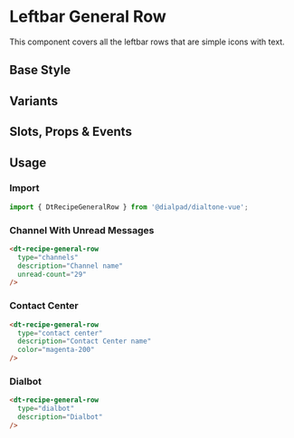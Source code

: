 
# Leftbar General Row

<Subtitle>
  This component covers all the leftbar rows that are simple icons with text.
</Subtitle>

## Base Style

<Canvas>
  <Story id="recipes-leftbar-general-row--default" />
</Canvas>

## Variants

<Canvas>
  <Story id="recipes-leftbar-general-row--variants" />
</Canvas>

## Slots, Props & Events

<ArgsTable story={PRIMARY_STORY} />

## Usage

### Import

```jsx
import { DtRecipeGeneralRow } from '@dialpad/dialtone-vue';
```

### Channel With Unread Messages

```html
<dt-recipe-general-row
  type="channels"
  description="Channel name"
  unread-count="29"
/>
```

### Contact Center

```html
<dt-recipe-general-row
  type="contact center"
  description="Contact Center name"
  color="magenta-200"
/>
```

### Dialbot

```html
<dt-recipe-general-row
  type="dialbot"
  description="Dialbot"
/>
```
